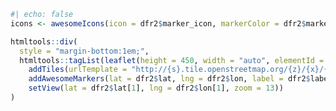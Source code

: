 ```r
#| echo: false
icons <- awesomeIcons(icon = dfr2$marker_icon, markerColor = dfr2$marker_color, iconColor = "#FFFFFF", library = "fa")

htmltools::div(
  style = "margin-bottom:1em;",
  htmltools::tagList(leaflet(height = 450, width = "auto", elementId = paste0("leaflet-", p)) %>%
    addTiles(urlTemplate = "http://{s}.tile.openstreetmap.org/{z}/{x}/{y}.png") %>%
    addAwesomeMarkers(lat = dfr2$lat, lng = dfr2$lon, label = dfr2$label, popup = dfr2$popup, icon = icons) %>%
    setView(lat = dfr2$lat[1], lng = dfr2$lon[1], zoom = 13))
)
```
